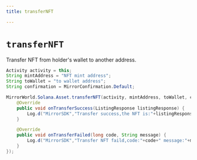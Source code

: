 ```yaml
---
title: transferNFT

---
```


# `transferNFT`

Transfer NFT from holder's wallet to another address.

```java
Activity activity = this;
String mintAddress = "NFT mint address";
String toWallet = "to wallet address";
String confirmation = MirrorConfirmation.Default;

MirrorWorld.Solana.Asset.transferNFT(activity, mintAddress, toWallet, confirmation, new TransferNFTListener() {
    @Override
    public void onTransferSuccess(ListingResponse listingResponse) {
        Log.d("MirrorSDK","Transfer success,the NFT is:"+listingResponse.mint_address);
    }

    @Override
    public void onTransferFailed(long code, String message) {
        Log.d("MirrorSDK","Transfer NFT faild,code:"+code+" message:"+message);
    }
});
```
